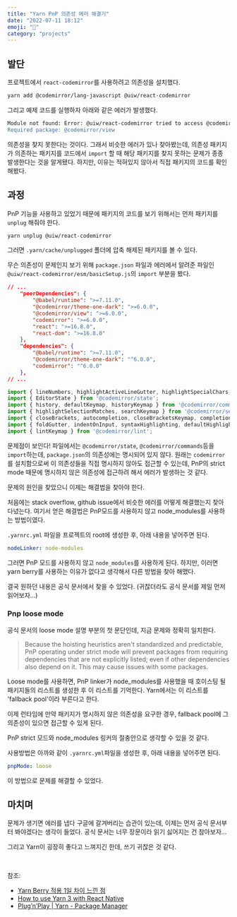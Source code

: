 ```yaml
---
title: "Yarn PnP 의존성 에러 해결기"
date: "2022-07-11 18:12"
emoji: "🔌"
category: "projects"
---
```


## 발단
프로젝트에서 `react-codemirror`를 사용하려고 의존성을 설치했다.

```sh
yarn add @codemirror/lang-javascript @uiw/react-codemirror
```

그리고 예제 코드를 실행하자 아래와 같은 에러가 발생했다.

```sh
Module not found: Error: @uiw/react-codemirror tried to access @codemirror/view (a peer dependency) but it isn't provided by your application; this makes the require call ambiguous and unsound.
Required package: @codemirror/view
```

의존성을 찾지 못한다는 것이다. 그래서 비슷한 에러가 있나 찾아봤는데, 의존성 패키지가 의존하는 패키지를 코드에서 `import` 할 때 해당 패키지를 찾지 못하는 문제가 종종 발생한다는 것을 알게됐다.
하지만, 이유는 적혀있지 않아서 직접 패키지의 코드를 확인해봤다.

## 과정
PnP 기능을 사용하고 있었기 때문에 패키지의 코드를 보기 위해서는 먼저 패키지를 `unplug` 해줘야 한다.

```sh
yarn unplug @uiw/react-codemirror
```

그러면 `.yarn/cache/unplugged` 폴더에 압축 해제된 패키지를 볼 수 있다. 

무슨 의존성이 문제인지 보기 위해 `package.json` 파일과 에러에서 알려준 파일인 `@uiw/react-codemirror/esm/basicSetup.js`의 `import` 부분을 봤다.

```json
// ...
    "peerDependencies": {
        "@babel/runtime": ">=7.11.0",
        "@codemirror/theme-one-dark": ">=6.0.0",
        "@codemirror/view": ">=6.0.0",
        "codemirror": ">=6.0.0",
        "react": ">=16.8.0",
        "react-dom": ">=16.8.0"
    },
    "dependencies": {
        "@babel/runtime": ">=7.11.0",
        "@codemirror/theme-one-dark": "^6.0.0",
        "codemirror": "^6.0.0"
    },
// ...
```

```js
import { lineNumbers, highlightActiveLineGutter, highlightSpecialChars, drawSelection, dropCursor, rectangularSelection, crosshairCursor, highlightActiveLine, keymap } from '@codemirror/view';
import { EditorState } from '@codemirror/state';
import { history, defaultKeymap, historyKeymap } from '@codemirror/commands';
import { highlightSelectionMatches, searchKeymap } from '@codemirror/search';
import { closeBrackets, autocompletion, closeBracketsKeymap, completionKeymap } from '@codemirror/autocomplete';
import { foldGutter, indentOnInput, syntaxHighlighting, defaultHighlightStyle, bracketMatching, foldKeymap } from '@codemirror/language';
import { lintKeymap } from '@codemirror/lint';
```

문제점이 보인다! 파일에서는 `@codemirror/state`, `@codemirror/commands`등을 `import`하는데, `package.json`의 의존성에는 명시되어 있지 않다.
원래는 `codemirror`를 설치함으로써 이 의존성들을 직접 명시하지 않아도 접근할 수 있는데, PnP의 strict mode 때문에 명시하지 않은 의존성에 접근하려 해서 에러가 발생하는 것 같다.

문제의 원인을 찾았으니 이제는 해결법을 찾아야 한다.

처음에는 stack overflow, github issue에서 비슷한 에러를 어떻게 해결했는지 찾아다녔는다.
여기서 얻은 해결법은 PnP모드를 사용하지 않고 node_modules를 사용하는 방법이였다.

`.yarnrc.yml` 파일을 프로젝트의 root에 생성한 후, 아래 내용을 넣어주면 된다.

```yml
nodeLinker: node-modules
```

그러면 PnP 모드를 사용하지 않고 `node_modules`를 사용하게 된다. 하지만, 이러면 yarn berry를 사용하는 이유가 없다고 생각해서 다른 방법을 찾아 해맸다.

결국 원하던 내용은 공식 문서에서 찾을 수 있었다. (귀찮더라도 공식 문서를 제일 먼저 읽어보자...)

### Pnp loose mode
공식 문서의 loose mode 설명 부분의 첫 문단인데, 지금 문제와 정확히 일치한다.

> Because the hoisting heuristics aren't standardized and predictable, 
> PnP operating under strict mode will prevent packages from requiring dependencies that are not explicitly listed; 
> even if other dependencies also depend on it. This may cause issues with some packages.

Loose mode를 사용하면, PnP linker가 node_modules를 사용했을 때 호이스팅 될 패키지들의 리스트를 생성한 후 이 리스트를 기억한다.
Yarn에서는 이 리스트를 'fallback pool'이라 부른다고 한다.

이제 런타임에 만약 패키지가 명시하지 않은 의존성을 요구한 경우, fallback pool에 그 의존성이 있으면 접근할 수 있게 된다.

PnP strict 모드와 node_modules 링커의 절충안으로 생각할 수 있을 것 같다.

사용방법은 아까와 같이 `.yarnrc.yml`파일을 생성한 후, 아래 내용을 넣어주면 된다.

```yml
pnpMode: loose
```

이 방법으로 문제를 해결할 수 있었다.

## 마치며
문제가 생기면 에러를 냅다 구글에 갈겨버리는 습관이 있는데, 이제는 먼저 공식 문서부터 봐야겠다는 생각이 들었다.
공식 문서는 너무 장문이라 읽기 싫어지는 건 참아보자...

그리고 Yarn이 굉장히 좋다고 느껴지긴 한데, 쓰기 귀찮은 것 같다.

<br/>

참조:
* [Yarn Berry 적용 1일 차이 느낀 점](https://velog.io/@johnwi/wil-01-Yarn-Berry#plugnplay-%EB%84%88%EB%AC%B4-%EC%A2%8B%EC%95%84%EB%B3%B4%EC%9D%B4%EB%8A%94%EB%8D%B0-%EC%93%B8-%EC%88%98%EA%B0%80)
* [How to use Yarn 3 with React Native](https://levelup.gitconnected.com/how-to-use-yarn-3-with-react-native-and-how-to-migrate-c5f108108533)
* [Plug’n’Play | Yarn - Package Manager](https://yarnpkg.com/features/pnp#pnp-loose-mode)